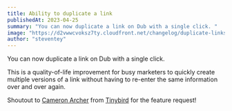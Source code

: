 ```yaml
---
title: Ability to duplicate a link
publishedAt: 2023-04-25
summary: "You can now duplicate a link on Dub with a single click. "
image: "https://d2vwwcvoksz7ty.cloudfront.net/changelog/duplicate-links.png"
author: "steventey"
---
```


You can now duplicate a link on Dub with a single click.

This is a quality-of-life improvement for busy marketers to quickly create multiple versions of a link without having to re-enter the same information over and over again.

Shoutout to [Cameron Archer](https://twitter.com/CameronMArcher) from [Tinybird](https://tinybird.co/) for the feature request!
